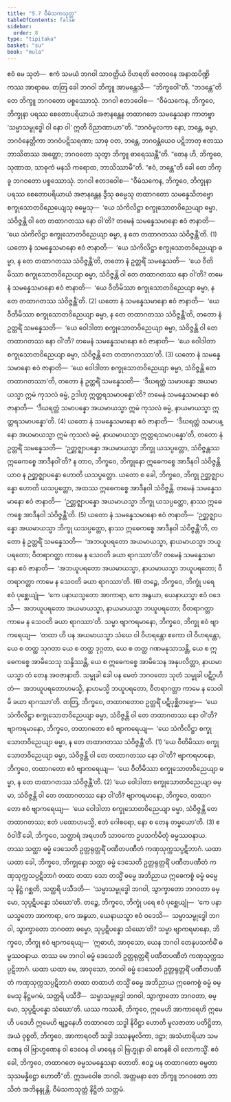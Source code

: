 ```yaml
---
title: "5.7 ဝီမံသကသုတ္တ"
tableOfContents: false
sidebar:
  order: 8
type: "tipitaka"
basket: "su"
book: "mula"
---
```



<DynamicBreadcrumb />

<Division number="487" book="mula">

<Paragraph number="1677" book="mula">
ဧဝံ မေ သုတံ—  ဧကံ သမယံ ဘဂဝါ သာဝတ္ထိယံ ဝိဟရတိ ဇေတဝနေ အနာထပိဏ္ဍိကဿ အာရာမေ. တတြ ခေါ ဘဂဝါ ဘိက္ခူ အာမန္တေသိ—  “ဘိက္ခဝေါ”တိ. “ဘဒန္တေ”တိ တေ ဘိက္ခူ ဘဂဝတော ပစ္စဿောသုံ. ဘဂဝါ ဧတဒဝေါစ—  “ဝီမံသကေန, ဘိက္ခဝေ, ဘိက္ခုနာ ပရဿ စေတောပရိယာယံ အဇာနန္တေန တထာဂတေ သမန္နေသနာ ကာတဗ္ဗာ ‘သမ္မာသမ္ဗုဒ္ဓေါ ဝါ နော ဝါ’ ဣတိ ဝိညာဏာယာ”တိ. “ဘဂဝံမူလကာ နော, ဘန္တေ, ဓမ္မာ, ဘဂဝံနေတ္တိကာ ဘဂဝံပဋိသရဏာ; သာဓု ဝတ, ဘန္တေ, ဘဂဝန္တံယေဝ ပဋိဘာတု ဧတဿ ဘာသိတဿ အတ္ထော; ဘဂဝတော သုတွာ ဘိက္ခူ ဓာရေဿန္တီ”တိ. “တေန ဟိ, ဘိက္ခဝေ, သုဏာထ, သာဓုကံ မနသိ ကရောထ, ဘာသိဿာမီ”တိ. “ဧဝံ, ဘန္တေ”တိ ခေါ တေ ဘိက္ခူ ဘဂဝတော ပစ္စဿောသုံ. ဘဂဝါ ဧတဒဝေါစ—
</Paragraph>

</Division>
<Division number="488" book="mula">

<Paragraph number="1678" book="mula">
“ဝီမံသကေန, ဘိက္ခဝေ, ဘိက္ခုနာ ပရဿ စေတောပရိယာယံ အဇာနန္တေန ဒွီသု ဓမ္မေသု တထာဂတော သမန္နေသိတဗ္ဗော စက္ခုသောတဝိညေယျေသု ဓမ္မေသု—  ‘ယေ သံကိလိဋ္ဌာ စက္ခုသောတဝိညေယျာ ဓမ္မာ, သံဝိဇ္ဇန္တိ ဝါ တေ တထာဂတဿ နော ဝါ’တိ? တမေနံ သမန္နေသမာနော ဧဝံ ဇာနာတိ—  ‘ယေ သံကိလိဋ္ဌာ စက္ခုသောတဝိညေယျာ ဓမ္မာ, န တေ တထာဂတဿ သံဝိဇ္ဇန္တီ’တိ. (1)
</Paragraph>

<Paragraph number="1679" book="mula">
ယတော နံ သမန္နေသမာနော ဧဝံ ဇာနာတိ—  ‘ယေ သံကိလိဋ္ဌာ စက္ခုသောတဝိညေယျာ ဓမ္မာ, န တေ တထာဂတဿ သံဝိဇ္ဇန္တီ’တိ, တတော နံ ဥတ္တရိံ သမန္နေသတိ—  ‘ယေ ဝီတိမိဿာ စက္ခုသောတဝိညေယျာ ဓမ္မာ, သံဝိဇ္ဇန္တိ ဝါ တေ တထာဂတဿ နော ဝါ’တိ? တမေနံ သမန္နေသမာနော ဧဝံ ဇာနာတိ—  ‘ယေ ဝီတိမိဿာ စက္ခုသောတဝိညေယျာ ဓမ္မာ, န တေ တထာဂတဿ သံဝိဇ္ဇန္တီ’တိ. (2)
</Paragraph>

<Paragraph number="1680" book="mula">
ယတော နံ သမန္နေသမာနော ဧဝံ ဇာနာတိ—  ‘ယေ ဝီတိမိဿာ စက္ခုသောတဝိညေယျာ ဓမ္မာ, န တေ တထာဂတဿ သံဝိဇ္ဇန္တီ’တိ, တတော နံ ဥတ္တရိံ သမန္နေသတိ—  ‘ယေ ဝေါဒါတာ စက္ခုသောတဝိညေယျာ ဓမ္မာ, သံဝိဇ္ဇန္တိ ဝါ တေ တထာဂတဿ နော ဝါ’တိ? တမေနံ သမန္နေသမာနော ဧဝံ ဇာနာတိ—  ‘ယေ ဝေါဒါတာ စက္ခုသောတဝိညေယျာ ဓမ္မာ, သံဝိဇ္ဇန္တိ တေ တထာဂတဿာ’တိ. (3)
</Paragraph>

<Paragraph number="1681" book="mula">
ယတော နံ သမန္နေသမာနော ဧဝံ ဇာနာတိ—  ‘ယေ ဝေါဒါတာ စက္ခုသောတဝိညေယျာ ဓမ္မာ, သံဝိဇ္ဇန္တိ တေ တထာဂတဿာ’တိ, တတော နံ ဥတ္တရိံ သမန္နေသတိ—  ‘ဒီဃရတ္တံ သမာပန္နော အယမာယသ္မာ ဣမံ ကုသလံ ဓမ္မံ, ဥဒါဟု ဣတ္တရသမာပန္နော’တိ? တမေနံ သမန္နေသမာနော ဧဝံ ဇာနာတိ—  ‘ဒီဃရတ္တံ သမာပန္နော အယမာယသ္မာ ဣမံ ကုသလံ ဓမ္မံ, နာယမာယသ္မာ ဣတ္တရသမာပန္နော’တိ. (4)
</Paragraph>

<Paragraph number="1682" book="mula">
ယတော နံ သမန္နေသမာနော ဧဝံ ဇာနာတိ—  ‘ဒီဃရတ္တံ သမာပန္နော အယမာယသ္မာ ဣမံ ကုသလံ ဓမ္မံ, နာယမာယသ္မာ ဣတ္တရသမာပန္နော’တိ, တတော နံ ဥတ္တရိံ သမန္နေသတိ—  ‘ဉတ္တဇ္ဈာပန္နော အယမာယသ္မာ ဘိက္ခု ယသပ္ပတ္တော, သံဝိဇ္ဇန္တဿ ဣဓေကစ္စေ အာဒီနဝါ’တိ? န တာဝ, ဘိက္ခဝေ, ဘိက္ခုနော ဣဓေကစ္စေ အာဒီနဝါ သံဝိဇ္ဇန္တိ ယာဝ န ဉတ္တဇ္ဈာပန္နော ဟောတိ ယသပ္ပတ္တော. ယတော စ ခေါ, ဘိက္ခဝေ, ဘိက္ခု ဉတ္တဇ္ဈာပန္နော ဟောတိ ယသပ္ပတ္တော, အထဿ ဣဓေကစ္စေ အာဒီနဝါ သံဝိဇ္ဇန္တိ. တမေနံ သမန္နေသမာနော ဧဝံ ဇာနာတိ—  ‘ဉတ္တဇ္ဈာပန္နော အယမာယသ္မာ ဘိက္ခု ယသပ္ပတ္တော, နာဿ ဣဓေကစ္စေ အာဒီနဝါ သံဝိဇ္ဇန္တီ’တိ. (5)
</Paragraph>

<Paragraph number="1683" book="mula">
ယတော နံ သမန္နေသမာနော ဧဝံ ဇာနာတိ—  ‘ဉတ္တဇ္ဈာပန္နော အယမာယသ္မာ ဘိက္ခု ယသပ္ပတ္တော, နာဿ ဣဓေကစ္စေ အာဒီနဝါ သံဝိဇ္ဇန္တီ’တိ, တတော နံ ဥတ္တရိံ သမန္နေသတိ—  ‘အဘယူပရတော အယမာယသ္မာ, နာယမာယသ္မာ ဘယူပရတော; ဝီတရာဂတ္တာ ကာမေ န သေဝတိ ခယာ ရာဂဿာ’တိ? တမေနံ သမန္နေသမာနော ဧဝံ ဇာနာတိ—  ‘အဘယူပရတော အယမာယသ္မာ, နာယမာယသ္မာ ဘယူပရတော; ဝီတရာဂတ္တာ ကာမေ န သေဝတိ ခယာ ရာဂဿာ’တိ. (6)
</Paragraph>

<Paragraph number="1684" book="mula">
တဉ္စေ, ဘိက္ခဝေ, ဘိက္ခုံ ပရေ ဧဝံ ပုစ္ဆေယျုံ—  ‘ကေ ပနာယသ္မတော အာကာရာ, ကေ အနွယာ, ယေနာယသ္မာ ဧဝံ ဝဒေသိ—  အဘယူပရတော အယမာယသ္မာ, နာယမာယသ္မာ ဘယူပရတော; ဝီတရာဂတ္တာ ကာမေ န သေဝတိ ခယာ ရာဂဿာ’တိ. သမ္မာ ဗျာကရမာနော, ဘိက္ခဝေ, ဘိက္ခု ဧဝံ ဗျာကရေယျ—  ‘တထာ ဟိ ပန အယမာယသ္မာ သံဃေ ဝါ ဝိဟရန္တော ဧကော ဝါ ဝိဟရန္တော, ယေ စ တတ္ထ သုဂတာ ယေ စ တတ္ထ ဒုဂ္ဂတာ, ယေ စ တတ္ထ ဂဏမနုသာသန္တိ, ယေ စ ဣဓေကစ္စေ အာမိသေသု သန္ဒိဿန္တိ, ယေ စ ဣဓေကစ္စေ အာမိသေန အနုပလိတ္တာ, နာယမာယသ္မာ တံ တေန အဝဇာနာတိ. သမ္မုခါ ခေါ ပန မေတံ ဘဂဝတော သုတံ သမ္မုခါ ပဋိဂ္ဂဟိတံ—  အဘယူပရတောဟမသ္မိ, နာဟမသ္မိ ဘယူပရတော, ဝီတရာဂတ္တာ ကာမေ န သေဝါမိ ခယာ ရာဂဿာ’တိ.
</Paragraph>

</Division>
<Division number="489" book="mula">

<Paragraph number="1685" book="mula">
တတြ, ဘိက္ခဝေ, တထာဂတောဝ ဥတ္တရိံ ပဋိပုစ္ဆိတဗ္ဗော—  ‘ယေ သံကိလိဋ္ဌာ စက္ခုသောတဝိညေယျာ ဓမ္မာ, သံဝိဇ္ဇန္တိ ဝါ တေ တထာဂတဿ နော ဝါ’တိ? ဗျာကရမာနော, ဘိက္ခဝေ, တထာဂတော ဧဝံ ဗျာကရေယျ—  ‘ယေ သံကိလိဋ္ဌာ စက္ခုသောတဝိညေယျာ ဓမ္မာ, န တေ တထာဂတဿ သံဝိဇ္ဇန္တီ’တိ. (1)
</Paragraph>

<Paragraph number="1686" book="mula">
‘ယေ ဝီတိမိဿာ စက္ခုသောတဝိညေယျာ ဓမ္မာ, သံဝိဇ္ဇန္တိ ဝါ တေ တထာဂတဿ နော ဝါ’တိ? ဗျာကရမာနော, ဘိက္ခဝေ, တထာဂတော ဧဝံ ဗျာကရေယျ—  ‘ယေ ဝီတိမိဿာ စက္ခုသောတဝိညေယျာ ဓမ္မာ, န တေ တထာဂတဿ သံဝိဇ္ဇန္တီ’တိ. (2)
</Paragraph>

<Paragraph number="1687" book="mula">
‘ယေ ဝေါဒါတာ စက္ခုသောတဝိညေယျာ ဓမ္မာ, သံဝိဇ္ဇန္တိ ဝါ တေ တထာဂတဿ နော ဝါ’တိ? ဗျာကရမာနော, ဘိက္ခဝေ, တထာဂတော ဧဝံ ဗျာကရေယျ—  ‘ယေ ဝေါဒါတာ စက္ခုသောတဝိညေယျာ ဓမ္မာ, သံဝိဇ္ဇန္တိ တေ တထာဂတဿ; ဧတံ ပထောဟမသ္မိ, ဧတံ ဂေါစရော, နော စ တေန တမ္မယော’တိ. (3)
</Paragraph>

<Paragraph number="1688" book="mula">
ဧဝံဝါဒိံ ခေါ, ဘိက္ခဝေ, သတ္ထာရံ အရဟတိ သာဝကော ဥပသင်္ကမိတုံ ဓမ္မဿဝနာယ. တဿ သတ္ထာ ဓမ္မံ ဒေသေတိ ဥတ္တရုတ္တရိံ ပဏီတပဏီတံ ကဏှသုက္ကသပ္ပဋိဘာဂံ. ယထာ ယထာ ခေါ, ဘိက္ခဝေ, ဘိက္ခုနော သတ္ထာ ဓမ္မံ ဒေသေတိ ဥတ္တရုတ္တရိံ ပဏီတပဏီတံ ကဏှသုက္ကသပ္ပဋိဘာဂံ တထာ တထာ သော တသ္မိံ ဓမ္မေ အဘိညာယ ဣဓေကစ္စံ ဓမ္မံ ဓမ္မေသု နိဋ္ဌံ ဂစ္ဆတိ, သတ္ထရိ ပသီဒတိ—  ‘သမ္မာသမ္ဗုဒ္ဓေါ ဘဂဝါ, သွာက္ခာတော ဘဂဝတာ ဓမ္မော, သုပ္ပဋိပန္နော သံဃော’တိ. တဉ္စေ, ဘိက္ခဝေ, ဘိက္ခုံ ပရေ ဧဝံ ပုစ္ဆေယျုံ—  ‘ကေ ပနာယသ္မတော အာကာရာ, ကေ အနွယာ, ယေနာယသ္မာ ဧဝံ ဝဒေသိ—  သမ္မာသမ္ဗုဒ္ဓေါ ဘဂဝါ, သွာက္ခာတော ဘဂဝတာ ဓမ္မော, သုပ္ပဋိပန္နော သံဃော’တိ? သမ္မာ ဗျာကရမာနော, ဘိက္ခဝေ, ဘိက္ခု ဧဝံ ဗျာကရေယျ—  ‘ဣဓာဟံ, အာဝုသော, ယေန ဘဂဝါ တေနုပသင်္ကမိံ ဓမ္မဿဝနာယ. တဿ မေ ဘဂဝါ ဓမ္မံ ဒေသေတိ ဥတ္တရုတ္တရိံ ပဏီတပဏီတံ ကဏှသုက္ကသပ္ပဋိဘာဂံ. ယထာ ယထာ မေ, အာဝုသော, ဘဂဝါ ဓမ္မံ ဒေသေတိ ဥတ္တရုတ္တရိံ ပဏီတပဏီတံ ကဏှသုက္ကသပ္ပဋိဘာဂံ တထာ တထာဟံ တသ္မိံ ဓမ္မေ အဘိညာယ ဣဓေကစ္စံ ဓမ္မံ ဓမ္မေသု နိဋ္ဌမဂမံ, သတ္ထရိ ပသီဒိံ—  သမ္မာသမ္ဗုဒ္ဓေါ ဘဂဝါ, သွာက္ခာတော ဘဂဝတာ, ဓမ္မော, သုပ္ပဋိပန္နော သံဃော’တိ.
</Paragraph>

</Division>
<Division number="490" book="mula">

<Paragraph number="1689" book="mula">
ယဿ ကဿစိ, ဘိက္ခဝေ, ဣမေဟိ အာကာရေဟိ ဣမေဟိ ပဒေဟိ ဣမေဟိ ဗျဉ္ဇနေဟိ တထာဂတေ သဒ္ဓါ နိဝိဋ္ဌာ ဟောတိ မူလဇာတာ ပတိဋ္ဌိတာ, အယံ ဝုစ္စတိ, ဘိက္ခဝေ, အာကာရဝတီ သဒ္ဓါ ဒဿနမူလိကာ, ဒဠှာ; အသံဟာရိယာ သမဏေန ဝါ ဗြာဟ္မဏေန ဝါ ဒေဝေန ဝါ မာရေန ဝါ ဗြဟ္မုနာ ဝါ ကေနစိ ဝါ လောကသ္မိံ. ဧဝံ ခေါ, ဘိက္ခဝေ, တထာဂတေ ဓမ္မသမန္နေသနာ ဟောတိ. ဧဝဉ္စ ပန တထာဂတော ဓမ္မတာသုသမန္နိဋ္ဌော ဟောတီ”တိ.
</Paragraph>

<Paragraph number="1690" book="mula">
ဣဒမဝေါစ ဘဂဝါ. အတ္တမနာ တေ ဘိက္ခူ ဘဂဝတော ဘာသိတံ အဘိနန္ဒုန္တိ.

</Paragraph>
</Division>

<Paragraph number="1691" type="center" book="mula">
ဝီမံသကသုတ္တံ နိဋ္ဌိတံ သတ္တမံ.
</Paragraph>